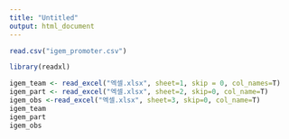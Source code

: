 ```yaml
---
title: "Untitled"
output: html_document
---
```


```r
read.csv("igem_promoter.csv")
```
```r
library(readxl)

igem_team <- read_excel("엑셀.xlsx", sheet=1, skip = 0, col_names=T)
igem_part <- read_excel("엑셀.xlsx", sheet=2, skip=0, col_name=T)
igem_obs <-read_excel("엑셀.xlsx", sheet=3, skip=0, col_name=T)
igem_team
igem_part
igem_obs
```


